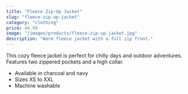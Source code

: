 ```yaml
---
title: "Fleece Zip-Up Jacket"
slug: "fleece-zip-up-jacket"
category: "clothing"
price: 44.99
image: "/images/products/fleece-zip-up-jacket.jpg"
description: "Warm fleece jacket with a full zip front."
---
```


This cozy fleece jacket is perfect for chilly days and outdoor adventures. Features two zippered pockets and a high collar.

- Available in charcoal and navy
- Sizes XS to XXL
- Machine washable


